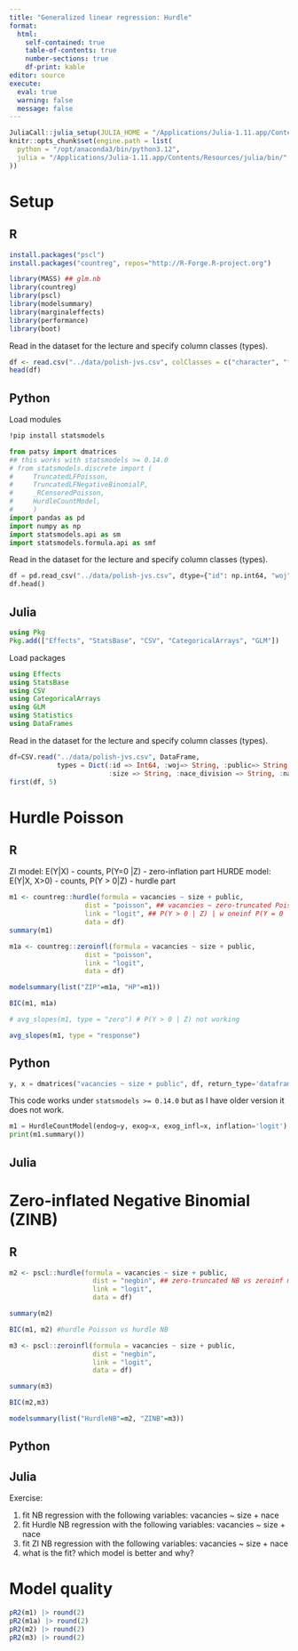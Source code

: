 ```yaml
---
title: "Generalized linear regression: Hurdle"
format: 
  html:
    self-contained: true
    table-of-contents: true
    number-sections: true
    df-print: kable
editor: source
execute: 
  eval: true
  warning: false
  message: false
---
```


```r
JuliaCall::julia_setup(JULIA_HOME = "/Applications/Julia-1.11.app/Contents/Resources/julia/bin/")
knitr::opts_chunk$set(engine.path = list(
  python = "/opt/anaconda3/bin/python3.12",
  julia = "/Applications/Julia-1.11.app/Contents/Resources/julia/bin/"
))
```

# Setup

::: panel-tabset
## R

```r
install.packages("pscl")
install.packages("countreg", repos="http://R-Forge.R-project.org")
```

```r
library(MASS) ## glm.nb
library(countreg)
library(pscl)
library(modelsummary)
library(marginaleffects)
library(performance)
library(boot)
```

Read in the dataset for the lecture and specify column classes (types).

```r
df <- read.csv("../data/polish-jvs.csv", colClasses = c("character", "factor", rep("character", 4), "numeric"))
head(df)
```

## Python

Load modules

```bash
!pip install statsmodels 
```


```python
from patsy import dmatrices
## this works with statsmodels >= 0.14.0  
# from statsmodels.discrete import (
#     TruncatedLFPoisson,
#     TruncatedLFNegativeBinomialP,
#     _RCensoredPoisson,
#     HurdleCountModel,
#     )
import pandas as pd
import numpy as np
import statsmodels.api as sm
import statsmodels.formula.api as smf

```

Read in the dataset for the lecture and specify column classes (types).

```python
df = pd.read_csv("../data/polish-jvs.csv", dtype={"id": np.int64, "woj":str, "public":str,"size": str, "nace_division": str, "nace": str})
df.head()
```

## Julia

```julia
using Pkg
Pkg.add(["Effects", "StatsBase", "CSV", "CategoricalArrays", "GLM"])
```

Load packages

```julia
using Effects
using StatsBase
using CSV
using CategoricalArrays
using GLM
using Statistics
using DataFrames
```

Read in the dataset for the lecture and specify column classes (types).

```julia
df=CSV.read("../data/polish-jvs.csv", DataFrame, 
            types = Dict(:id => Int64, :woj=> String, :public=> String, 
                         :size => String, :nace_division => String, :nace => String));
first(df, 5)
```
:::

# Hurdle Poisson

::: panel-tabset
## R

ZI model:    E(Y|X) - counts,      P(Y=0 |Z) - zero-inflation part
HURDE model: E(Y|X, X>0) - counts, P(Y > 0|Z) - hurdle part

```r
m1 <- countreg::hurdle(formula = vacancies ~ size + public,
                   dist = "poisson", ## vacancies ~ zero-truncated Poisson distribution
                   link = "logit", ## P(Y > 0 | Z) | w oneinf P(Y = 0 | Z)
                   data = df)
summary(m1)
```

```r
m1a <- countreg::zeroinfl(formula = vacancies ~ size + public,
                   dist = "poisson",
                   link = "logit", 
                   data = df)
```

```r
modelsummary(list("ZIP"=m1a, "HP"=m1))
```

```r
BIC(m1, m1a)
```

```r
# avg_slopes(m1, type = "zero") # P(Y > 0 | Z) not working
```

```r
avg_slopes(m1, type = "response")
```

## Python

```python
y, x = dmatrices("vacancies ~ size + public", df, return_type='dataframe')
```

This code works under `statsmodels >= 0.14.0` but as I have older version it does not work.

```python
m1 = HurdleCountModel(endog=y, exog=x, exog_infl=x, inflation='logit').fit(maxiter = 100)
print(m1.summary())
```


## Julia
:::

# Zero-inflated Negative Binomial (ZINB)

::: panel-tabset
## R

```r
m2 <- pscl::hurdle(formula = vacancies ~ size + public,
                     dist = "negbin", ## zero-truncated NB vs zeroinf mamy NB
                     link = "logit",
                     data = df)
```

```r
summary(m2)
```

```r
BIC(m1, m2) #hurdle Poisson vs hurdle NB
```

```r
m3 <- pscl::zeroinfl(formula = vacancies ~ size + public,
                     dist = "negbin",
                     link = "logit",
                     data = df)

summary(m3)
```

```r
BIC(m2,m3)
```

```r
modelsummary(list("HurdleNB"=m2, "ZINB"=m3))
```

## Python

## Julia
:::

Exercise:

1. fit NB regression with the following variables: vacancies ~ size + nace
2. fit Hurdle NB regression with the following variables: vacancies ~ size + nace
3. fit ZI NB regression with the following variables: vacancies ~ size + nace
4. what is the fit? which model is better and why? 


# Model quality

```r
pR2(m1) |> round(2)
pR2(m1a) |> round(2)
pR2(m2) |> round(2)
pR2(m3) |> round(2)
```

